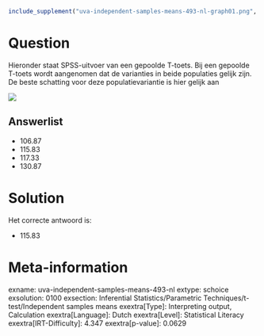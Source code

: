 ```r
include_supplement("uva-independent-samples-means-493-nl-graph01.png", recursive = TRUE)
```

Question
========

Hieronder staat SPSS-uitvoer van een gepoolde T-toets. Bij een gepoolde
T-toets wordt aangenomen dat de varianties in beide populaties gelijk
zijn. De beste schatting voor deze populatievariantie is hier gelijk aan


![](uva-independent-samples-means-493-nl-graph01.png)

Answerlist
----------

* 106.87
* 115.83
* 117.33
* 130.87

Solution
========

Het correcte antwoord is: 

* 115.83

Meta-information
================
exname: uva-independent-samples-means-493-nl
extype: schoice
exsolution: 0100
exsection: Inferential Statistics/Parametric Techniques/t-test/Independent samples means
exextra[Type]: Interpreting output, Calculation
exextra[Language]: Dutch
exextra[Level]: Statistical Literacy
exextra[IRT-Difficulty]: 4.347
exextra[p-value]: 0.0629
